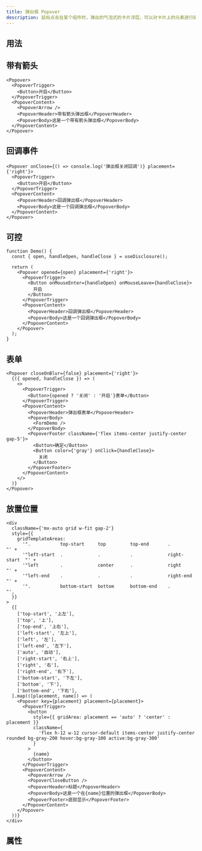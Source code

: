 ```yaml
---
title: 弹出框 Popover
description: 鼠标点击在某个组件时，弹出的气泡式的卡片浮层。可以对卡片上的元素进行操作。
---
```


## 用法

## 带有箭头

```tsx preview editable
<Popover>
  <PopoverTrigger>
    <Button>开启</Button>
  </PopoverTrigger>
  <PopoverContent>
    <PopoverArrow />
    <PopoverHeader>带有箭头弹出框</PopoverHeader>
    <PopoverBody>这是一个带有箭头弹出框</PopoverBody>
  </PopoverContent>
</Popover>
```

## 回调事件

```tsx preview editable
<Popover onClose={() => console.log('弹出框关闭回调')} placement={'right'}>
  <PopoverTrigger>
    <Button>开启</Button>
  </PopoverTrigger>
  <PopoverContent>
    <PopoverHeader>回调弹出框</PopoverHeader>
    <PopoverBody>这是一个回调弹出框</PopoverBody>
  </PopoverContent>
</Popover>
```

## 可控

```tsx preview editable
function Demo() {
  const { open, handleOpen, handleClose } = useDisclosure();

  return (
    <Popover opened={open} placement={'right'}>
      <PopoverTrigger>
        <Button onMouseEnter={handleOpen} onMouseLeave={handleClose}>
          开启
        </Button>
      </PopoverTrigger>
      <PopoverContent>
        <PopoverHeader>回调弹出框</PopoverHeader>
        <PopoverBody>这是一个回调弹出框</PopoverBody>
      </PopoverContent>
    </Popover>
  );
}
```

## 表单

```tsx preview editable
<Popover closeOnBlur={false} placement={'right'}>
  {({ opened, handleClose }) => (
    <>
      <PopoverTrigger>
        <Button>{opened ? '关闭' : '开启'}表单</Button>
      </PopoverTrigger>
      <PopoverContent>
        <PopoverHeader>弹出框表单</PopoverHeader>
        <PopoverBody>
          <FormDemo />
        </PopoverBody>
        <PopoverFooter className={'flex items-center justify-center gap-5'}>
          <Button>确定</Button>
          <Button color={'gray'} onClick={handleClose}>
            关闭
          </Button>
        </PopoverFooter>
      </PopoverContent>
    </>
  )}
</Popover>
```

## 放置位置

```tsx preview editable
<div
  className={'mx-auto grid w-fit gap-2'}
  style={{
    gridTemplateAreas:
      '".           top-start     top         top-end       .            "' +
      '"left-start  .             .           .             right-start  "' +
      '"left        .             center      .             right        "' +
      '"left-end    .             .           .             right-end    "' +
      '".           bottom-start  bottom      bottom-end    .            "',
  }}
>
  {[
    ['top-start', '上左'],
    ['top', '上'],
    ['top-end', '上右'],
    ['left-start', '左上'],
    ['left', '左'],
    ['left-end', '左下'],
    ['auto', '自动'],
    ['right-start', '右上'],
    ['right', '右'],
    ['right-end', '右下'],
    ['bottom-start', '下左'],
    ['bottom', '下'],
    ['bottom-end', '下右'],
  ].map(([placement, name]) => (
    <Popover key={placement} placement={placement}>
      <PopoverTrigger>
        <button
          style={{ gridArea: placement == 'auto' ? 'center' : placement }}
          className={
            'flex h-12 w-12 cursor-default items-center justify-center rounded bg-gray-200 hover:bg-gray-100 active:bg-gray-300'
          }
        >
          {name}
        </button>
      </PopoverTrigger>
      <PopoverContent>
        <PopoverArrow />
        <PopoverCloseButton />
        <PopoverHeader>标题</PopoverHeader>
        <PopoverBody>这是一个在{name}位置的弹出框</PopoverBody>
        <PopoverFooter>底部显示</PopoverFooter>
      </PopoverContent>
    </Popover>
  ))}
</div>
```

## 属性

<PropsTable componentName="Popover" />
